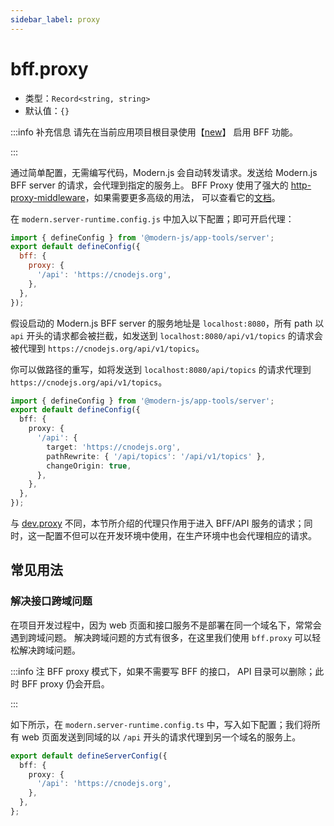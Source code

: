 ```yaml
---
sidebar_label: proxy
---
```


# bff.proxy

- 类型：`Record<string, string>`
- 默认值：`{}`

:::info 补充信息
请先在当前应用项目根目录使用【[new](/apis/app/commands/new)】 启用 BFF 功能。

:::

通过简单配置，无需编写代码，Modern.js 会自动转发请求。发送给 Modern.js BFF server 的请求，会代理到指定的服务上。
BFF Proxy 使用了强大的 [http-proxy-middleware](https://github.com/chimurai/http-proxy-middleware)，如果需要更多高级的用法， 可以查看它的[文档](https://github.com/chimurai/http-proxy-middleware#options)。

在 `modern.server-runtime.config.js` 中加入以下配置；即可开启代理：

```js title="modern.server-runtime.config.js"
import { defineConfig } from '@modern-js/app-tools/server';
export default defineConfig({
  bff: {
    proxy: {
      '/api': 'https://cnodejs.org',
    },
  },
});
```

假设启动的 Modern.js BFF server 的服务地址是 `localhost:8080`，所有 path 以 `api` 开头的请求都会被拦截，如发送到 `localhost:8080/api/v1/topics` 的请求会被代理到 `https://cnodejs.org/api/v1/topics`。

你可以做路径的重写，如将发送到 `localhost:8080/api/topics` 的请求代理到 `https://cnodejs.org/api/v1/topics`。

```ts title="modern.server-runtime.config.ts"
import { defineConfig } from '@modern-js/app-tools/server';
export default defineConfig({
  bff: {
    proxy: {
      '/api': {
        target: 'https://cnodejs.org',
        pathRewrite: { '/api/topics': '/api/v1/topics' },
        changeOrigin: true,
      },
    },
  },
});
```

与 [dev.proxy](/configure/app/dev/proxy) 不同，本节所介绍的代理只作用于进入 BFF/API 服务的请求；同时，这一配置不但可以在开发环境中使用，在生产环境中也会代理相应的请求。

## 常见用法

### 解决接口跨域问题

在项目开发过程中，因为 web 页面和接口服务不是部署在同一个域名下，常常会遇到跨域问题。
解决跨域问题的方式有很多，在这里我们使用 `bff.proxy` 可以轻松解决跨域问题。

:::info 注
BFF proxy 模式下，如果不需要写 BFF 的接口， API 目录可以删除；此时 BFF proxy 仍会开启。

:::

如下所示，在 `modern.server-runtime.config.ts` 中，写入如下配置；我们将所有 web 页面发送到同域的以 `/api` 开头的请求代理到另一个域名的服务上。

```ts title="modern.server-runtime.config.ts"
export default defineServerConfig({
  bff: {
    proxy: {
      '/api': 'https://cnodejs.org',
    },
  },
};
```
